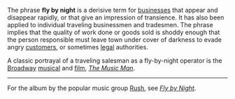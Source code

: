 The phrase '''fly by night''' is a derisive term for [[business]]es that appear and disappear rapidly, or that give an impression of transience. It has also been applied to individual traveling businessmen and tradesmen. The phrase implies that the quality of work done or goods sold is shoddy enough that the person responsible must leave town under cover of darkness to evade angry [[customer]]s, or sometimes [[law|legal]] authorities.

A classic portrayal of a traveling salesman as a fly-by-night operator is the [[Broadway (Manhattan)|Broadway]] [[musical theater|musical]] and [[film]], ''[[The Music Man]]''.

----

For the album by the popular music group [[Rush (band)|Rush]], see ''[[Fly by Night]]''.